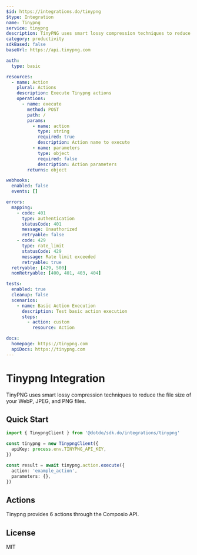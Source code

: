 ```yaml
---
$id: https://integrations.do/tinypng
$type: Integration
name: Tinypng
service: tinypng
description: TinyPNG uses smart lossy compression techniques to reduce the file size of your WebP, JPEG, and PNG files.
category: productivity
sdkBased: false
baseUrl: https://api.tinypng.com

auth:
  type: basic

resources:
  - name: Action
    plural: Actions
    description: Execute Tinypng actions
    operations:
      - name: execute
        method: POST
        path: /
        params:
          - name: action
            type: string
            required: true
            description: Action name to execute
          - name: parameters
            type: object
            required: false
            description: Action parameters
        returns: object

webhooks:
  enabled: false
  events: []

errors:
  mapping:
    - code: 401
      type: authentication
      statusCode: 401
      message: Unauthorized
      retryable: false
    - code: 429
      type: rate_limit
      statusCode: 429
      message: Rate limit exceeded
      retryable: true
  retryable: [429, 500]
  nonRetryable: [400, 401, 403, 404]

tests:
  enabled: true
  cleanup: false
  scenarios:
    - name: Basic Action Execution
      description: Test basic action execution
      steps:
        - action: custom
          resource: Action

docs:
  homepage: https://tinypng.com
  apiDocs: https://tinypng.com
---
```


# Tinypng Integration

TinyPNG uses smart lossy compression techniques to reduce the file size of your WebP, JPEG, and PNG files.

## Quick Start

```typescript
import { TinypngClient } from '@dotdo/sdk.do/integrations/tinypng'

const tinypng = new TinypngClient({
  apiKey: process.env.TINYPNG_API_KEY,
})

const result = await tinypng.action.execute({
  action: 'example_action',
  parameters: {},
})
```

## Actions

Tinypng provides 6 actions through the Composio API.

## License

MIT
